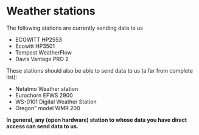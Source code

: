 # Weather stations

The following stations are currently sending data to us
- ECOWITT HP2553
- Ecowitt HP3501
- Tempest WeatherFlow
- Davis Vantage PRO 2

These stations should also be able to send data to us (a far from complete list):
- Netatmo Weather station
- Eurochorn EFWS 2900
- WS-0101 Digital Weather Station
- Oregon" model WMR 200

**In general, any (open hardware) station to whose data you have direct access can send data to us.**